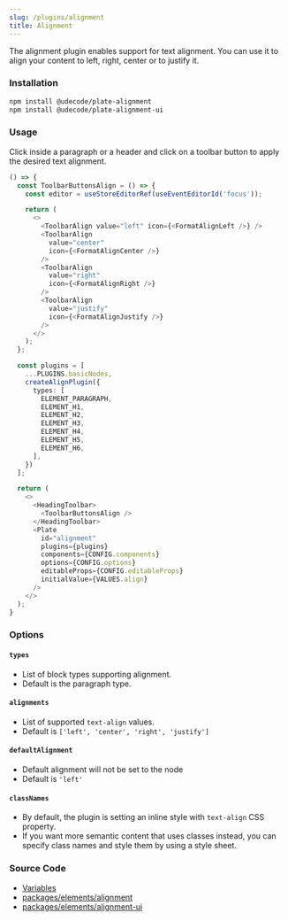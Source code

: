```yaml
---
slug: /plugins/alignment
title: Alignment
---
```


The alignment plugin enables support for text alignment.
You can use it to align your content to left, right, center or to justify it.

### Installation

```bash npm2yarn
npm install @udecode/plate-alignment
npm install @udecode/plate-alignment-ui
```

### Usage

Click inside a paragraph or a header and click on a toolbar button to apply the desired text alignment.

```ts live
() => {
  const ToolbarButtonsAlign = () => {
    const editor = useStoreEditorRef(useEventEditorId('focus'));

    return (
      <>
        <ToolbarAlign value="left" icon={<FormatAlignLeft />} />
        <ToolbarAlign
          value="center"
          icon={<FormatAlignCenter />}
        />
        <ToolbarAlign
          value="right"
          icon={<FormatAlignRight />}
        />
        <ToolbarAlign
          value="justify"
          icon={<FormatAlignJustify />}
        />
      </>
    );
  };

  const plugins = [
    ...PLUGINS.basicNodes,
    createAlignPlugin({
      types: [
        ELEMENT_PARAGRAPH,
        ELEMENT_H1,
        ELEMENT_H2,
        ELEMENT_H3,
        ELEMENT_H4,
        ELEMENT_H5,
        ELEMENT_H6,
      ],
    })
  ];

  return (
    <>
      <HeadingToolbar>
        <ToolbarButtonsAlign />
      </HeadingToolbar>
      <Plate
        id="alignment"
        plugins={plugins}
        components={CONFIG.components}
        options={CONFIG.options}
        editableProps={CONFIG.editableProps}
        initialValue={VALUES.align}
      />
    </>
  );
}
```

### Options

#### `types`

- List of block types supporting alignment.
- Default is the paragraph type.

#### `alignments`

- List of supported `text-align` values.
- Default is `['left', 'center', 'right', 'justify']`

#### `defaultAlignment`

- Default alignment will not be set to the node
- Default is `'left'`

#### `classNames`

- By default, the plugin is setting an inline style with `text-align` CSS property.
- If you want more semantic content that uses classes instead,
you can specify class names and style them by using a style sheet.


### Source Code

- [Variables](https://github.com/udecode/plate/blob/main/docs/src/live/live.tsx)
- [packages/elements/alignment](https://github.com/udecode/plate/tree/main/packages/elements/alignment/src)
- [packages/elements/alignment-ui](https://github.com/udecode/plate/tree/main/packages/elements/alignment-ui/src)
